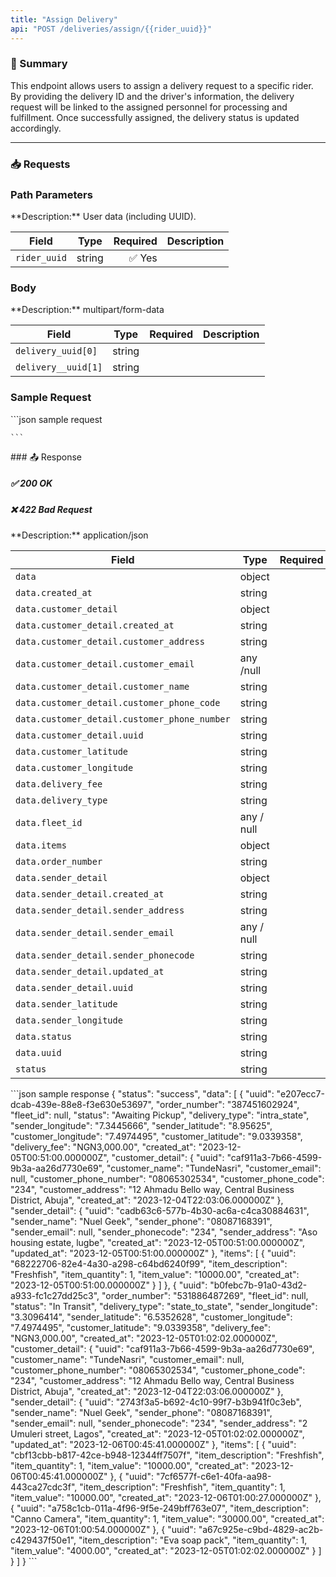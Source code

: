 ```yaml
---
title: "Assign Delivery"
api: "POST /deliveries/assign/{{rider_uuid}}"
---
```



### 📝 Summary

This endpoint allows users to assign a delivery request to a specific rider. By providing the delivery ID and the driver's information, the delivery request will be linked to the assigned personnel for processing and fulfillment. Once successfully assigned, the delivery status is updated accordingly.

---





### 📥 Requests
### Path Parameters
<Expandable>
**Description:** User data (including UUID).

| **Field**   | **Type** | **Required** | **Description**          |
|-------------|----------|-------------:|---------------------------|
| `rider_uuid`   | string   | ✅ Yes       |          |
</Expandable>

### Body
<Expandable>
**Description:** multipart/form-data

| **Field**   | **Type** | **Required** | **Description**          |
|-------------|----------|-------------:|---------------------------|
| `delivery_uuid[0]`   | string   |        |          |
|`delivery__uuid[1]`| string     |    |       |           |           |
</Expandable>

### Sample Request
<Expandable>
    ```json sample request
    
    
    ```
</Expandable>
### 📤 Response

##### ✅ 200 OK
##### ❌ 422 Bad Request

<Expandable>
**Description:** application/json

| **Field**   | **Type** | **Required** | **Description**          |
|-------------|----------|-------------:|---------------------------|
| `data`   | object   |        |           |
| `data.created_at`      | string   |        |                  |
| `data.customer_detail` | object   |        |  |
| `data.customer_detail.created_at` |   string |   |    |
| `data.customer_detail.customer_address`  |   string  |   |    |
| `data.customer_detail.customer_email`    |   any /null   |   |    |
| `data.customer_detail.customer_name` |   string  |   |    |
| `data.customer_detail.customer_phone_code`   |   string  |   |
| `data.customer_detail.customer_phone_number` |   string  |   |    |
| `data.customer_detail.uuid`  |   string  |   |    |
| `data.customer_latitude`  |   string| |   |   |
| `data.customer_longitude`  |   string| |   |   |
| `data.delivery_fee`  |   string| |   |   |
| `data.delivery_type`  |   string| |   |   |
| `data.fleet_id`  |   any / null| |   |   |
| `data.items`  |   object| |   |   |
| `data.order_number`  |   string| |   |   |
| `data.sender_detail`  |   object| |   |   |
| `data.sender_detail.created_at`  |   string| |   |   |
| `data.sender_detail.sender_address`  |   string| |   |   |
| `data.sender_detail.sender_email`  |   any / null| |   |   |
| `data.sender_detail.sender_phonecode`  |   string| |   |   |
| `data.sender_detail.updated_at`  |   string| |   |   |
| `data.sender_detail.uuid`  |   string| |   |   |
| `data.sender_latitude`  |   string| |   |   |
| `data.sender_longitude`  |   string| |   |   |
| `data.status`  |   string| |   |   |
| `data.uuid`  |   string| |   |   |
| `status`  |   string| |   |   |
</Expandable>

<ResponseExample>
    ```json sample response
    {
    "status": "success",
    "data": [
        {
            "uuid": "e207ecc7-dcab-439e-88e8-f3e630e53697",
            "order_number": "387451602924",
            "fleet_id": null,
            "status": "Awaiting Pickup",
            "delivery_type": "intra_state",
            "sender_longitude": "7.3445666",
            "sender_latitude": "8.95625",
            "customer_longitude": "7.4974495",
            "customer_latitude": "9.0339358",
            "delivery_fee": "NGN3,000.00",
            "created_at": "2023-12-05T00:51:00.000000Z",
            "customer_detail": {
                "uuid": "caf911a3-7b66-4599-9b3a-aa26d7730e69",
                "customer_name": "TundeNasri",
                "customer_email": null,
                "customer_phone_number": "08065302534",
                "customer_phone_code": "234",
                "customer_address": "12 Ahmadu Bello way, Central Business District, Abuja",
                "created_at": "2023-12-04T22:03:06.000000Z"
            },
            "sender_detail": {
                "uuid": "cadb63c6-577b-4b30-ac6a-c4ca30884631",
                "sender_name": "Nuel Geek",
                "sender_phone": "08087168391",
                "sender_email": null,
                "sender_phonecode": "234",
                "sender_address": "Aso housing estate, lugbe",
                "created_at": "2023-12-05T00:51:00.000000Z",
                "updated_at": "2023-12-05T00:51:00.000000Z"
            },
            "items": [
                {
                    "uuid": "68222706-82e4-4a30-a298-c64bd6240f99",
                    "item_description": "Freshfish",
                    "item_quantity": 1,
                    "item_value": "10000.00",
                    "created_at": "2023-12-05T00:51:00.000000Z"
                }
            ]
        },
        {
            "uuid": "b0febc7b-91a0-43d2-a933-fc1c27dd25c3",
            "order_number": "531886487269",
            "fleet_id": null,
            "status": "In Transit",
            "delivery_type": "state_to_state",
            "sender_longitude": "3.3096414",
            "sender_latitude": "6.5352628",
            "customer_longitude": "7.4974495",
            "customer_latitude": "9.0339358",
            "delivery_fee": "NGN3,000.00",
            "created_at": "2023-12-05T01:02:02.000000Z",
            "customer_detail": {
                "uuid": "caf911a3-7b66-4599-9b3a-aa26d7730e69",
                "customer_name": "TundeNasri",
                "customer_email": null,
                "customer_phone_number": "08065302534",
                "customer_phone_code": "234",
                "customer_address": "12 Ahmadu Bello way, Central Business District, Abuja",
                "created_at": "2023-12-04T22:03:06.000000Z"
            },
            "sender_detail": {
                "uuid": "2743f3a5-b692-4c10-99f7-b3b941f0c3eb",
                "sender_name": "Nuel Geek",
                "sender_phone": "08087168391",
                "sender_email": null,
                "sender_phonecode": "234",
                "sender_address": "2 Umuleri street, Lagos",
                "created_at": "2023-12-05T01:02:02.000000Z",
                "updated_at": "2023-12-06T00:45:41.000000Z"
            },
            "items": [
                {
                    "uuid": "cbf13cbb-b817-42ce-b948-12344ff7507f",
                    "item_description": "Freshfish",
                    "item_quantity": 1,
                    "item_value": "10000.00",
                    "created_at": "2023-12-06T00:45:41.000000Z"
                },
                {
                    "uuid": "7cf6577f-c6e1-40fa-aa98-443ca27cdc3f",
                    "item_description": "Freshfish",
                    "item_quantity": 1,
                    "item_value": "10000.00",
                    "created_at": "2023-12-06T01:00:27.000000Z"
                },
                {
                    "uuid": "a758c1cb-011a-4f96-9f5e-249bff763e07",
                    "item_description": "Canno Camera",
                    "item_quantity": 1,
                    "item_value": "30000.00",
                    "created_at": "2023-12-06T01:00:54.000000Z"
                },
                {
                    "uuid": "a67c925e-c9bd-4829-ac2b-c429437f50e1",
                    "item_description": "Eva soap pack",
                    "item_quantity": 1,
                    "item_value": "4000.00",
                    "created_at": "2023-12-05T01:02:02.000000Z"
                }
            ]
        }
    ]
}
    ```
</ResponseExample>


